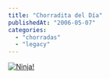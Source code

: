 ```yaml
---
title: "Chorradita del Día"
publishedAt: "2006-05-07"
categories: 
  - "chorradas"
  - "legacy"
---
```


[![Ninja!](http://r1.fodey.com/133b07052f2c549c982237d62c9b53a91.1.gif)](http://tools.fodey.com/generators/animated/ninjatext.asp)
